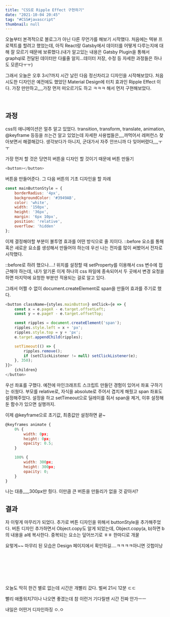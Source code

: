 ```yaml
---
title: "CSS로 Ripple Effect 구현하기"
date: "2021-10-04 20:45"
tag: "#CSS#javascript"
thumbnail: null
---
```

 오늘부터 본격적으로 블로그가 아닌 다른 무언가를 해보기 시작했다. 처음에는 텍뷰 프로젝트를 할려고 했었는데, 아직 React랑 Gatsby에서 데이터를 어떻게 다루는지에 대해 잘 모르기 때문에 보류했다.(내가 알고있는 내용은 Gatsby Plugin을 통해서 graphql로 전달된 데이터만 다룰줄 알지...데이터 저장, 수정 등 자세한 과정들은 하나도 모른다ㅜㅜ)


 그래서 오늘은 오후 3시?까지 시간 날린 다음 정신차리고 디자인을 시작해보았다. 처음 시도한 디자인은 예전에도 했었던 Material Design에 터치 효과인 Ripple Effect 이다. 가장 만만하고,,,,가장 먼저 떠오르기도 하고 ㅋㅋㅋ 해서 먼저 구현해보았다.

<br/>

## 과정

 css의 애니메이션은 얼추 알고 있었다. transition, transform, translate, animation, @keyframe 등등을 쓰는건 알고 있었는데 자세한 사용법들은,,,,까먹어서 레퍼런스 찾아보면서 해결해갔다. 생각보다가 아니지, 군대가서 자주 안쓰니까 다 잊어버렸다,,,,ㅜㅜ

 가장 먼저 할 것은 당연히 버튼을 디자인 할 것이기 때문에 버튼 만들기

```javascript
<button></button>
```

 버튼을 만들어준다. 그 다음 버튼의 기초 디자인을 할 차례


```javascript
const mainButtonStyle = {
    borderRadius: '4px',
    backgroundColor: '#3949AB',
    color: 'white',
    width: '150px',
    height: '36px',
    margin: '6px 10px',
    position: 'relative',
    overflow: 'hidden'
};
```

 이제 결정해야할 부분이 불투명 효과를 어떤 방식으로 줄 지이다. ::before 요소를 통해 혹은 새로운 요소를 생성해서 만들어야 하는데 우선 나는 전자를 많이 써봤어서 전자로 시작했다. 

 ::before로 하려 했으나....! 위치를 설정할 때 setProperty를 이용해서 css 변수에 접근해야 하는데, 내가 알기론 이게 하나의 css 파일에 종속되어서 두 곳에서 변경 요청을 하면 마지막에 요청한 부분만 적용되는 걸로 알고 있다.

 그래서 어쩔 수 없이 document.createElement로 span을 만들어 효과를 주기로 했다.


```javascript
<button className={styles.mainButton} onClick={e => {
    const x = e.pageX - e.target.offsetLeft;
    const y = e.pageY - e.target.offsetTop;

    const ripples = document.createElement('span');
    ripples.style.left = x + 'px';
    ripples.style.top = y + 'px';
    e.target.appendChild(ripples);

    setTimeout(() => {
        ripples.remove();
        if (setClickListener != null) setClickListener(e);
    }, 350);
}}>
    {children}
</button>
```

 우선 좌표를 구했다. 예전에 마인크래프트 스크립트 만들던 경험이 있어서 좌표 구하기는 쉬웠다. 부모를 relative로, 자식을 absolute로 주어서 겹치게 해줬고 span 좌표도 설정해주었다. 설정을 하고 setTimeout으로 딜레이를 줘서 span을 제거, 이후 설정해둔 함수가 있으면 실행까지.

 이제 @keyframe으로 초기값, 최종값만 설정하면 끝~


```javascript
@keyframes animate {
    0% {
        width: 0px;
        height: 0px;
        opacity: 0.5;
    }

    100% {
        width: 300px;
        height: 300px;
        opacity: 0;
    }
}
```

 나는 대충,,,,,300px만 줬다. 이만큼 큰 버튼을 만들리가 없을 것 같아서?


## 결과


 자 이렇게 마무리가 되었다. 추가로 버튼 디자인을 위해서 buttonStyle을 추가해주었다. 버튼 디자인 추가하면서 Object.copy도 알게 되었는데, Object.copy(a, b)하면 b의 내용을 a에 복사한다. 중복되는 요소는 덮어쓰기로 ㅎㅎ 한마디로 개꿀


 요렇게~~ 마무리 된 모습은 Design 페이지에서 확인하길....ㅋㅋㅋㅋ아니면 깃헙이낭


<br/>
<br/>
<br/>
<br/>
<br/>

 오늘도 딱히 한건 별로 없는데 시간은 개빨리 갔다. 벌써 21시 12분 ㄷㄷ

 빨리 애플워치7이나 나오면 좋겠는데 참 이런거 기다릴땐 시간 진짜 안가ㅡㅡ

 내일은 어떤거 디자인하징 ㅇ.ㅇ